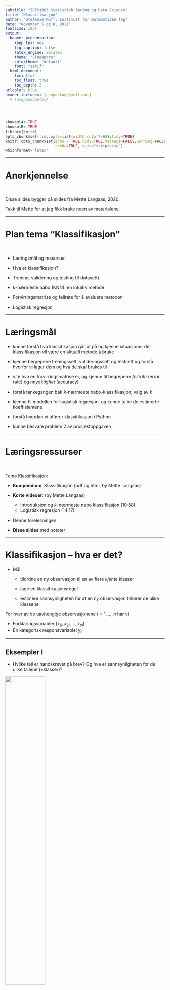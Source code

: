 ```yaml
---
subtitle: "ISTx1003 Statistisk læring og Data Science"
title: "Klassifikasjon"
author: "Stefanie Muff, Institutt for matematiske fag"
date: "November 5 og 8, 2021"
fontsize: 10pt
output:
  beamer_presentation:
    keep_tex: yes
    fig_caption: false
    latex_engine: xelatex
    theme: "Singapore"
    colortheme: "default"
    font: "serif"
  html_document:
    toc: true
    toc_float: true
    toc_depth: 2
urlcolor: blue
header-includes: \usepackage{multicol}
  # \usepackage{bm}
 

---
```


```r
showsolA<-TRUE
showsolB<-TRUE
library(knitr)
opts_chunk$set(tidy.opts=list(width.cutoff=68),tidy=TRUE)
knitr::opts_chunk$set(echo = TRUE,tidy=TRUE,message=FALSE,warning=FALSE,strip.white=TRUE,prompt=FALSE,
                      cache=TRUE, size="scriptsize")
whichformat="latex"
```

--- 

# Anerkjennelse

$~$

Disse slides bygger på slides fra Mette Langaas, 2020.


Takk til Mette for at jeg fikk bruke noen av materialene.

---

# Plan tema "Klassifikasjon"

$~$

* Læringsmål og ressurser

* Hva er klassifikasjon?

* Trening, validering og testing (3 datasett)

* $k$-nærmeste nabo (KNN): en intuitiv metode

* Forvirringsmatrise og feilrate for å evaluere metoden

* Logistisk regresjon



---

# Læringsmål

* kunne forstå hva klassifikasjon går ut på og kjenne situasjoner der klassifikasjon vil være en
aktuell metode å bruke

* kjenne begrepene treningssett, valideringssett og testsett og forstå hvorfor vi lager dem og hva de skal brukes til

* vite hva en forvirringsmatrise er, og kjenne til begrepene
_feilrate_ (error rate) og _nøyaktighet_ (accuracy)

* forstå tankegangen bak $k$-nærmeste nabo-klassifikasjon, valg av $k$

* kjenne til modellen for logistisk regresjon, og kunne tolke
de estimerte koeffisientene

* forstå hvordan vi utfører klassifikasjon i Python

* kunne besvare problem 2 av prosjektoppgaven

--- 

# Læringsressurser

\vspace{2mm}

$~$

Tema Klassifikasjon:

\vspace{2mm}


* **Kompendium**: Klassifikasjon (pdf og html, by Mette Langaas)

* **Korte videoer**: (by Mette Langaas)
  * Introduksjon og $k$-nærmeste nabo klassifiiasjon (10:58)
  * Logistisk regresjon (14:17)
 
* Denne forelesningen

* **Disse slides** med notater

---

# Klassifikasjon -- hva er det?

* Mål: 

  * tilordne en ny observasjon til en av flere _kjente_ klasser

  * lage en klassifikasjonsregel

  * estimere sannsynligheten for at en ny observasjon tilhører de ulike klassene
  
\vspace{2mm}

For hver av de uavhengige observasjonene $i=1,\ldots,n$ har vi

* Forklaringsvariabler $(x_{1i},x_{2i},\ldots,x_{pi})$
* En kategorisk responsvariablel $y_i$.

--- 

## Eksempler I

\vspace{2mm}

* Hvilke tall er handskrevet på brev? Og hva er sannsynligheten for de ulike tallene (=klasser)?
\vspace{2mm}

\centering
![](mnist.jpeg){width=50%}

\vspace{4mm}

\flushleft



* Kommer en gitt kunde til å betale tilbake lånet sitt?

\vspace{2mm}


* Prognose om noen blir syk (hjertesykdom, kreft...) og sannsynligheten for det.


---

## Eksempler II

$~$

Problem 2 i prosjektet:

\vspace{2mm}

"Spam eller ham?" Spam filter: Klassifikasjon for å finne ut om en e-post er spam eller ikke (="ham").  

\vspace{2mm}

Binær: Respons variable er "ja"/"nei" (1/0).
 
\vspace{2mm}

---

## Syntetisk eksempel

$~$

* Et datasett med folgende struktur: $(x_{1i},x_{2i},y_i)$.
\vspace{2mm}

```r
library(mvtnorm)
library(caret)
library(MASS)
library(class)
library(dplyr)
library(ggpubr)
library(class)
library(gridExtra)

mu01=c(4,4)
mu02=c(1,2)
mu1=c(5,1)

sigma01=matrix(c(1,0.75,0.75,1),ncol=2)
sigma02=matrix(c(1,0,0,1),ncol=2)
sigma1=matrix(c(2,-0.5,-0.5,2),ncol=2)

n01=250
n02=250
n1=500
set.seed(4268)
x01=rmvnorm(n01,mu01,sigma01)
x02=rmvnorm(n02,mu02,sigma02)
x1=rmvnorm(n1,mu1,sigma1)
x01t=rmvnorm(n01,mu01,sigma01)
x02t=rmvnorm(n02,mu02,sigma02)
x1t=rmvnorm(n1,mu1,sigma1)

x1low=-0.9;x1high=7.9;x2low=-2.3;x2high=7.0

# data sets
permute <- sample(1:1000,replace=FALSE)

data.x=rbind(x01,x02,x1)
data.y=c(rep(0,n01+n02),rep(1,n1))
data.y=factor(data.y)

train.x <- data.x[permute[1:600],]
train.y <- data.y[permute[1:600]]

valid.x <- data.x[permute[601:800],]
valid.y <- data.y[permute[601:800]]

test.x <- data.x[permute[801:1000],]
test.y <- data.y[permute[801:1000]]


dataf=data.frame(x=data.x[,1], y=data.x[,2], klasse=as.character(data.y))
gg = ggplot(data=dataf) + 
  geom_point(aes(x=x, y=y, col=klasse,pch=klasse),size=2) + 
  ggtitle("")+xlab("x1")+ylab("x2") + theme_bw()


dataf=data.frame(x=train.x[,1], y=train.x[,2], klasse=as.character(train.y))

gg1 = ggplot(data=dataf) + 
  geom_point(aes(x=x, y=y, col=klasse,pch=klasse),size=2,show.legend = FALSE) + 
  ggtitle("Treningssettet")+xlab("x1")+ylab("x2") + theme_bw()
 

dataf=data.frame(x=valid.x[,1], y=valid.x[,2], klasse=as.character(valid.y))
gg2 = ggplot(data=dataf) + 
  geom_point(aes(x=x, y=y, col=klasse,pch=klasse),size=2,show.legend = FALSE) + 
  ggtitle("Valideringssettet")+xlab("x1")+ylab("x2") + theme_bw()
 

dataf=data.frame(x=test.x[,1], y=test.x[,2], klasse=as.character(test.y))
gg3 = ggplot(data=dataf) + 
  geom_point(aes(x=x, y=y, col=klasse,pch=klasse),size=2,show.legend = FALSE) + 
  ggtitle("Testsettet")+xlab("x1")+ylab("x2") + theme_bw()
 

gg
```

Spørsmål vi vil besvare: Hva er de beste klassifikasjonsgrensene?

---

## Et reelt eksempel

\vspace{2mm}

![](flipper.png){width=90%}

\tiny
\textcolor{gray}{https://github.com/allisonhorst/palmerpenguins}

---

# Data

\vspace{2mm}

Datasett: $(x_{1i},x_{2i},\ldots, x_{pi},y_i)$

\vspace{2mm}

Vi må dele datasettet i tre deler:

\vspace{2mm}

* Treningsdata
* Valideringsdata
* Testdata

\vspace{5mm}

![](datasett.png)

\vspace{2mm}
Hvorfor det?


---

# Trening-, validering- og testsett for syntetiske data

```r
grid.arrange( gg1, gg2, gg3, ncol = 3 )
```

---

# $k$-nærmeste-nabo-klassifikasjon

$~$

For å _finne_ klassifikasjonsreglen bruker vi bare treningsdataene.

$~$

Algoritmen:
  
  1) Ny observasjon: $x_0=(x_{1,0}, x_{2,0} , \ldots , x_{p,0})$ . Hvilken klasse bør denne klassifiseres til?

  2) Finn de $k$ nærmeste naboene til observasjonen i treningssettet.

  3) Sannsynligheten for at den nye observasjonen tilhører klasse 1 anslår vi er andelen av de $k$ nærmeste
naboene som har tilhører klasse 1. Ditto for de andre klassene.

  4) Klassen til den nye observasjonen er den som har
størst sannsynlighet. Det blir det samme som å bruke
flertallsavstemming.

---

# $k$-nærmeste-nabo-klassifikasjon

\vspace{5mm}

Tre sp\oe rsm\aa l:
\vspace{5mm}

* Hva betyr "n\ae rmest"? Vi trenger en definision av avstand.

\vspace{1.5cm}

* Hvilke verdier kan $k$ ha?

\vspace{1.5cm}

* Hvordan bestemmer vi $k$?

---

## Hva betyr nærmest?

\vspace{2mm}

Nærmest er definert ved å bruke Euklidsk avstand.

\centering
![](avstand.png){width=40%}

\flushleft

Euklidsk avstand: $$D_E(i,0)=\sqrt{\sum_{j=1}^p (x_{ji}-x_{j0})^2 }$$

Andre avstandsm\aa l kan ogs\aa  \ brukes, men Euklidsk avstand er mest vanlig.

---

## N\ae rmeste naboer


\vspace{5mm}

```r

set.seed(123)
dataf=data.frame(x=train.x[1:20,1], y=train.x[1:20,2], klasse=as.character(train.y[1:20]))
gg = ggplot(data=dataf)
gg = gg + geom_point(aes(x=x, y=y, col=klasse,pch=klasse),size=2)
gg = gg + ggtitle("")+xlab("x1")+ylab("x2") + theme_bw()
gg
```


---

## N\ae rmeste naboer

\vspace{5mm}

```r
gg
```

---

## Tegn klassegrenser

\vspace{5mm}

```r
gg
```

---

## Hvordan ser klassegrensene ut?

$~$

Husk: Vi bruker treningssettet for å finne klassifikasjonsreglen:

$~$

```r
gg1
```

---

## Hvordan ser klassegrensene ut?

$~$
Svar: It depends!



```r
#KNN
test.grid = expand.grid(x = seq(x1low,x1high,by=0.05), y=seq(x2low,x2high,by=0.05))
## k = 1
classif = class::knn(train.x, test=test.grid, cl=train.y, k=1, prob=TRUE)
prob = attr(classif, "prob")
dataf = bind_rows(mutate(test.grid, prob=prob, class="0", prob_cls=ifelse(classif==class, 1, 0)),
                  mutate(test.grid, prob=prob, class="1", prob_cls=ifelse(classif==class, 1, 0)))

gg1 = ggplot(dataf)+geom_point(aes(x=x, y=y, colour=class), data=mutate(test.grid, class=classif), size=0.01) + 
  geom_contour(aes(x=x, y=y, z=prob_cls, group=class, color=class), data=dataf, bins=2,size=0.3) + 
  ggtitle("k=1")+xlab("x1")+ylab("x2") + theme(legend.position = "none")

# k = 5

classif = class::knn(train.x, test=test.grid, cl=train.y, k=5, prob=TRUE)
prob = attr(classif, "prob")
dataf = bind_rows(mutate(test.grid, prob=prob, class="0", prob_cls=ifelse(classif==class, 1, 0)),
                  mutate(test.grid, prob=prob, class="1", prob_cls=ifelse(classif==class, 1, 0)))

gg5 = ggplot(dataf)+geom_point(aes(x=x, y=y, colour=class), data=mutate(test.grid, class=classif), size=0.01) +
  geom_contour(aes(x=x, y=y, z=prob_cls, group=class, color=class), data=dataf, bins=2,size=0.3) +
  ggtitle("k=5")+xlab("x1")+ylab("x2") + theme(legend.position = "none")

# k = 15

classif = class::knn(train.x, test=test.grid, cl=train.y, k=15, prob=TRUE)
prob = attr(classif, "prob")
dataf = bind_rows(mutate(test.grid, prob=prob, class="0", prob_cls=ifelse(classif==class, 1, 0)),
                  mutate(test.grid, prob=prob, class="1", prob_cls=ifelse(classif==class, 1, 0)))

gg15 = ggplot(dataf)+geom_point(aes(x=x, y=y, colour=class), data=mutate(test.grid, class=classif), size=0.01) + 
  geom_contour(aes(x=x, y=y, z=prob_cls, group=class, color=class), data=dataf, bins=2,size=0.3) + 
  ggtitle("k=15")+xlab("x1")+ylab("x2") + theme(legend.position = "none")

# k = 99

classif = class::knn(train.x, test=test.grid, cl=train.y, k=99, prob=TRUE)
prob = attr(classif, "prob")
dataf = bind_rows(mutate(test.grid, prob=prob, class="0", prob_cls=ifelse(classif==class, 1, 0)),
                  mutate(test.grid, prob=prob, class="1", prob_cls=ifelse(classif==class, 1, 0)))

gg99 = ggplot(dataf)+geom_point(aes(x=x, y=y, colour=class), data=mutate(test.grid, class=classif), size=0.01) +
  geom_contour(aes(x=x, y=y, z=prob_cls, group=class, color=class), data=dataf, bins=2,size=0.3) +
  ggtitle("k=99")+xlab("x1")+ylab("x2") + theme(legend.position = "none")

grid.arrange(gg1,gg5,gg15,gg99,nrow=2)
```

---

## Men vent... hvordan velger vi $k$ da?

$~$

Vi så jo at

* Hvis man velger $k$ for lite, da blir grensen _for fleksibel_.

$~$

Men: 

* Hvis man velger $k$ for stor, kan grensen bli _for ufleksibel_.

$~$

Det er noe som kalles en trade-off, og vi skal bruk valideringssettet for å få en idé om kvaliteten i klassifikasjonen.

---

## Forvirringsmatrise

$~$

Forvirringsmatrise med to klasser:

\centering
![](forvirringsmatrise.png){width=35%}  
\scriptsize
(Fra Mette Langaas)

\normalsize
$~$

\flushleft
* **Feilrate**: andel feilklassifiserte observasjoner.

$~$


* Derfor: Vi velger den $k$ som minimerer feilraten på _valideringssettet_ (ikke trainingssettet!).

---

Marker og tell antall gale klassifiseringer på valideringssettet ($k=1$):

```r

dataf.valid=data.frame(x=valid.x[,1], y=valid.x[,2], klasse=as.character(valid.y))

gg1.valid <- gg1 + geom_point(data=dataf.valid, aes(x=x, y=y, col=klasse,pch=klasse),size=1.8,show.legend = FALSE) +
  xlim(0,8) + ylim(-2.5,7.3)
 
gg1.valid
```

---

Igjen, men nå med $k=99$:


```r

dataf.valid=data.frame(x=valid.x[,1], y=valid.x[,2], klasse=as.character(valid.y))

gg99.valid <- gg99 +   geom_point(data=dataf.valid, aes(x=x, y=y, col=klasse,pch=klasse),size=1.8,show.legend = FALSE) +
  xlim(0,8) + ylim(-2.5,7.3)
 
gg99.valid
```

---

## Feilrate i valideringssettet

$~$

Det kan vi nå systematisk gjøre med alle $k=1,3,\ldots$, $k\leq n$:

\vspace{5mm}

```r
kmax <- 101
misclas=numeric(length(seq(1,kmax,2)))
n = dim(valid.x)[1]
set.seed(9)
for(kk in 1:length(seq(1,kmax,2))){
  knn <- class::knn(train.x, test=valid.x, cl=train.y, k=kk, prob=TRUE)
  t = table(knn,valid.y)
  error = (n-sum(diag(t)))/n
  misclas[kk] = error
}


plot(seq(1,kmax,2),misclas,type="b",xlab="k",ylab="Feilrate",pch=19,cex=0.8)
```

--- 

Klassegrensene ser ganske likt ut for $k=15$ og $k=99$ ($k\geq 15$):

```r
grid.arrange(gg1,gg5,gg15,gg99,nrow=2)
```

---

# Data

\vspace{2mm}

Husk at vi hadde _tre_ deler i datasettet:

\vspace{2mm}

* **Treningssett**: For å lage en klassifikasjonsregel
* **Valideringssett**: For å finne på optimale hyperparametere
* **Testsett**: For å evaluere regelen på fremtidige data

\vspace{5mm}

![](datasett.png)

\vspace{2mm}
Nå kan vi bruke testsettet for å _finne feilraten_ for fremtidige data.

---

Feilraten på testsettet for KNN med $k=15$ (egentlig er $k=31$ best, men det gjør ikke en stor forskjell): 


```r

# k = 15
dataf.test=data.frame(x=test.x[,1], y=test.x[,2], klasse=as.character(test.y))

gg15.test <- gg15 + geom_point(data=dataf.test, aes(x=x, y=y, col=klasse,pch=klasse),size=2,show.legend = FALSE) +
  xlim(0,8) + ylim(-2.5,7.3)
 
gg15.test
```

```r
classif = class::knn(train.x, test=test.x, cl=train.y, k=15, prob=TRUE)
t = table(classif,test.y)
error = (n-sum(diag(t)))/n
```

Feilraten er `r error`.


---

# $k$-nærmeste nabo klassifikasjon i Python

`knaboer = np.arange(1,199,step=2)`

`val_feilrate = np.empty(len(knaboer))`  

`for i,k in enumerate(knaboer):`  
$~$ `knn = KNeighborsClassifier(n_neighbors=k,p=2)`  
$~$ `knn.fit(df_tren[['x1','x2']], df_tren['y'])`  
$~$ `val_feilrate[i] = 1-knn.score(df_val[[‘x1','x2']], df_val['y'])`  

$~$

Se prosjektoppgaven for mer Python kode.

<!-- # Todo (adapt to the code they need in oppgave 2) -->

<!-- Plott feilrate: -->

<!-- `plt.title('k-NN for ulike verdier av antall naboer k')`   -->
<!-- `plt.plot(knaboer, val_feilrate, label='Feilrate på`   -->
<!--  $~$ `valideringssettet')`   -->
<!-- `plt.xlabel('Antall naboer k'); plt.ylabel('Feilrate')`   -->
<!-- `plt.show()` -->

<!-- $~$ -->

<!-- Velg k: -->

<!-- `mink_valfeilrate =`   -->
<!-- $~$ `knaboer[np.where(val_feilrate == val_feilrate.min())]`   -->
<!-- `print(mink_valfeilrate[0])`   -->

<!-- ---  -->

<!-- Sett opp klassifikator: -->

<!-- `bestek=99`   -->
<!-- `knn = KNeighborsClassifier(n_neighbors=bestek,p=2)`   -->

<!-- $~$ -->

<!-- Feilrate på testsett:  -->

<!-- `knn.fit(df_tren[['x1','x2']], df_tren['y'])`   -->
<!-- `print("Feilrate kNN:", 1- knn.score(df_test[['x1','x2']], df_test['y']))`   -->


<!-- --- -->

<!-- ## Pensum for oppgave 2 -- hvor er vi nå? -->



<!-- \begin{multicols}{2} -->
<!-- \begin{itemize} -->
<!-- \item trening/validering/test -->
<!-- \item hvorfor -->
<!-- \item hvordan bruke -->
<!-- \item viktig å tenke på -->
<!-- \end{itemize} -->

<!-- \vspace{4mm} -->

<!-- \begin{itemize} -->
<!-- \item tolke plott -->
<!-- \item boksplott histogram -->
<!-- \item kryssplott korrelasjon -->
<!-- \item hva ser vi etter når vi vil lage en god klassifikasjonsregel? -->
<!-- \end{itemize} -->

<!-- \vspace{15mm} -->

<!-- \begin{itemize} -->
<!-- \item Forvirringsmatrise og feilrate -->
<!-- \item evaluere modell -->
<!-- \item velg mellom to modeller eller metoder -->
<!-- \item velge hyperparameter -->
<!-- \end{itemize} -->

<!-- \vspace{4mm} -->

<!-- \begin{itemize} -->
<!-- \item $k$-nærmeste nabo (kNN) -->
<!-- \item forstå metoden -->
<!-- \item velge $k$ -->
<!-- \end{itemize} -->

<!-- \vspace{4mm} -->

<!-- \begin{itemize} -->
<!-- \item logistisk regresjon -->
<!-- \item tolke estimerte koeffisienter -->
<!-- \item hypotesetest og p-verdi -->
<!-- \item velge mellom modeller -->
<!-- \end{itemize} -->
<!-- \end{multicols} -->

<!-- --- -->


# Plan tema "Klassifikasjon"

$~$

* Læringsmål og ressurser

* Hva er klassifikasjon?

* Trening, validering og testing (3 datasett)

* $k$-nærmeste nabo (KNN): en intuitiv metode

* Forvirringsmatrise og feilrate for å evaluere metoden

* Logistisk regresjon

---

# Logistisk regresjon - mål

$~$

* Forstå modellen

\vspace{2mm}
 
* Tolke estimerte koeffisienter

\vspace{2mm}

* Hypotesetest og $p$-verdi

\vspace{2mm}

* Velge mellom modeller

\vspace{2mm}

* Kunne utføre dette i Python


---

# Logistisk regresjon

$~$

* Kan bare handtere _to klasser_ $y_i \in \{0,1\}$.

$~$

* Vi antar at $Y_i$ har en **Bernoulli fordeling** med suksessannsynlighet $p_i$, derfor:

$$y_i = \begin{cases} 1 \text{ med sannsynlighet } p_i, \\ 0 \text{ med sannsynlighet } 1-p_i. \end{cases}$$

$~$

* **Mål**: For forklaringsvariabler $(x_{1i},x_{2i},\ldots,x_{pi})$ vi vil estimere $p_i = \text{Pr}(y_i=1 \mid x_1,\ldots,x_p)$.

---

## Eksempel: Kredittkort data

\vspace{2mm}

Datasettet `Default` er tatt fra her: https://rdrr.io/cran/ISLR/man/Credit.html

\vspace{2mm}
**Mål** : forutsi om en person ikke betaler kredittkortregning ("person defaults"), avhengig av årsinntekten (income) og balansen på kredittkortet (balance).

\textcolor{orange}{Orange: default=yes}, \textcolor{blue}{blue: default=no}.


 \centering
![ISLR Figure 3.7](4.1a.png){width=50%}

---

Det ser ut som at "Balance" er en ganske god forklarende variabel til Default (nei/ja).

$~$

```r
library(ISLR)
data(Default)
Default$default.bin <- as.numeric(Default$default)-1
g1 <- ggplot(Default, aes(x =balance,fill=default,color=default)) +
  geom_density(size = 1.5,alpha=0.6)
g2 <- ggplot(Default, aes(x =income,fill=default,color=default)) +
  geom_density(size = 1.5,alpha=0.6)

grid.arrange(g1, g2, ncol=2 )
```


---

## Kan vi bare bruke linear regresjon for binær klassifikasjon?
\vspace{1mm}

For en binær responsvariabel $Y =$ `yes` or `no`, og forklaringsvariabler $X$ bruker vi vannligvis en _dummy encoding_ :

$$Y = \left\{ \begin{array}{ll}
0 & \text{hvis  } \texttt{no} \ , \\
1 & \text{hvis  } \texttt{yes} \ .
\end{array} \right.$$

\vspace{6mm}

```r
 
plot(default.bin ~ balance,data=Default,xlab="Balanse",ylab="Default (no=0, yes = 1)",col="orange")

```


---

* Kunne vi da ikke bare formulere en linear regresjonsmodell for $Y$ vs. $X$? 

* Vi kunne jo klassifisere responsen som "ja" (1) hvis $\hat{Y}> 0.5$.

\vspace{2mm}


* Problemet med linear regresjon: Vi kan forutsi $Y<0$ eller $Y>1$ med modellen, men en sannsynlighet er alltid mellom 0 og 1.

$~$

For kredittortdatasettet:
\vspace{-2mm}

![ISLR Figure 3.7](4.2.png)

 

---

## Vi trenger logistisk regresjon!

$~$

```r
r.glm <- glm(default.bin~balance,Default,family="binomial") 
coefs <- summary(r.glm)$coef[,1]

xx <- seq(0,2700)
eta <- coefs[1] + coefs[2]*xx
probs <- exp(eta)/(1+exp(eta))

plot(default.bin ~ balance,data=Default,xlab="Balanse",ylab="Sannsynlighet for Default",col="orange")
lines(xx,probs,type="l",col=4,lwd=3)
```


---

## Enkel logistisk regresjon

$~$

* Vi antar at responsen $Y_i$ er binomisk fordelt med suksessannsynlighet $p_i$

$~$

* **Ideen**: å koble $p_i$ sammen med forklaringsvariablen med en logistisk funksjon:

$$p_i = \frac{\exp(\beta_0 + \beta_1 x_{1i})}{1+ \exp(\beta_0 + \beta_1 x_{1i})} \ .$$
$~$

* Denne verdien $p_i$ er alltid mellom 0 og 1, som den skal være.

\vspace{2mm}



$~$

$~$

---

## Klassifikasjonsregel

$~$

I kredittkorteksempelet er $x_{1i}$ balansen til person $i$.

$~$

Klassifikasjonsregel: $p\geq 0.5$ vs $p<0.5$.

$~$

```r
r.glm <- glm(default.bin~balance,Default,family="binomial") 
coefs <- summary(r.glm)$coef[,1]

xx <- seq(0,2700)
eta <- coefs[1] + coefs[2]*xx
probs <- exp(eta)/(1+exp(eta))

plot(default.bin ~ balance,data=Default,xlab="Balanse",ylab="Sannsynlighet for Default",col="orange")
lines(xx,probs,type="l",col=4,lwd=3)
abline(h=0.5,lty=2)
abline(v=1937,lty=2)
text(x=2240,y=0.2,labels="Balanse=1937")
```

---

## Enkel logistisk regresjon med Python

$~$

![](default_enkelt.png)

---

## Tolkning av $\beta_1$: odds

$~$

* Odds er definert som ratioen mellom sannsynlighet for suksess ($p$) og fiasko ($1-p$): 
$$odds = \frac{p}{1-p}$$

$~$

* Noen eksempler (og zoom poll):

$~$

\vspace{5mm}

$~$

$~$


* I logistisk regresjon: Hvis vi øker verdien til kovariaten fra $x_{i1}$ til $x_{i1} + 1$ så blir
den nye oddsen lik den gamle multiplisert med $e^{\beta_1}$.


---

## Enkel logistisk regresjon  

$~$

![](default_enkelt2.png)

$~$

$~$

* $\beta_0=-11.0385$, $\beta_1=0.0057$.

\vspace{3mm}

* $e^{0.0057}=1.0057$: Hvis `balance` øker med 1, går oddsen opp en _faktor_ 1.0057. 

\vspace{3mm}

* $e^{0.0057\cdot 100}=1.768$: Hvis `balance` øker med 100, går oddsen opp en _faktor_ 1.769.

\vspace{3mm}

* Husk at $H_0: \beta_1=0$ versus $H_1: \beta_1\neq 0$. Her har vi $p<0.001$ for testen, derfor forkaster vi $H_0$.


\vspace{10mm}

---

## Logistisk regresjon med flere forklaringsvariabler

$~$

![](default_multiple.png)

$~$

* Nytt: $$p_i = \frac{\exp(\beta_0 + \beta_1 x_{1i} + \beta_2 x_{2i})}{ 1 + \exp(\beta_0 + \beta_1 x_{1i} + \beta_2 x_{2i})}$$

\vspace{2mm}

* Tolkning av $\beta_1$ og $\beta_2$?

\vspace{2mm}

* $p$-verdi?

---

## Hvilken model er bedre?

\vspace{2mm}

* For klassifikasjonen, skal vi velge modellen med bare `balance` eller med `balance + income`?

\vspace{2mm}

* Ideen: Skjekk feilrate _på valideringssettet_!

\vspace{2mm}

* Husker du bruk av forvirringsmatrise?
 

\vspace{2mm}

* Det er resultatene fra modellene: 

```r
kable(data.frame("pred no"=c(1923, 52),"pred yes"=c(10, 15),row.names=c("true:no","true:yes")),align="c",col.names=c("pred:no","pred:yes"),row.names=T)
kable(data.frame("pred no"=c(1924, 50),"pred yes"=c(9, 17),row.names=c("true:no","true:yes")),align="c",col.names=c("pred:no","pred:yes"),row.names=T)
```


* Feilratene er derfor 0.031 (enkel modell) og 0.0295 (multippel modell) 
   

---

## Feilrate testsett

$~$

Til slutten kan vi sjekke feilraten på testsettet -- dette settet har vi enda ikke brukt.

$~$

Her finner vi 0.0245

---

## Python code

$~$

`formel='y ~ balance + income'`  
`modell = smf.logit(formel,data=df)`  
`resultat = modell.fit()`  
`resultat.summary()`  
`print(np.exp(resultat.params))` 

$~$

`cutoff = 0.5`  
`test_pred = resultat.predict(exog = df_test)`  
`y_testpred = np.where(test_pred > cutoff, 1, 0)`  
`y_testobs = df_test['y']`  
`print("Feilrate:", 1-accuracy_score(y_true=y_testobs,`  
  $~$ `y_pred=y_testpred,normalize=True))`
  
  
--- 

# Videre denne uken

$~$

* Se på videoene om Klyngeanalyse og K-gjennomsnitt (vent med videoen om hierarkisk klyngeanalyse).

$~$

* Les i kompendiet

$~$

* Begynn å jobbe med prosjektoppgavene 

$~$

* Se her for mer informasjon: https://wiki.math.ntnu.no/istx1003/2021h/start
